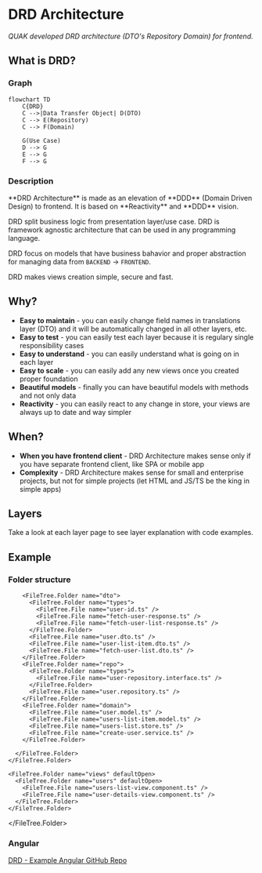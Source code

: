 
# DRD Architecture

*QUAK developed DRD architecture (DTO's Repository Domain) for frontend.*

## What is DRD?

### Graph

```mermaid
flowchart TD
    C{DRD}
    C -->|Data Transfer Object| D(DTO)
    C --> E(Repository)
    C --> F(Domain)

    G(Use Case)
    D --> G
    E --> G
    F --> G
```

### Description

<Callout emoji="👾" type="info">
  **DRD Architecture** is made as an elevation of **DDD** (Domain Driven Design) to frontend. It is based on **Reactivity** and **DDD** vision.
</Callout>

DRD split business logic from presentation layer/use case. DRD is framework agnostic architecture that can be used in any programming language.

DRD focus on models that have business bahavior and proper abstraction for managing data from `BACKEND` &rarr; `FRONTEND`.

DRD makes views creation simple, secure and fast.

## Why?

- **Easy to maintain** - you can easily change field names in translations layer (DTO) and it will be automatically changed in all other layers, etc.
- **Easy to test** - you can easily test each layer because it is regulary single responsibility cases
- **Easy to understand** - you can easily understand what is going on in each layer
- **Easy to scale** - you can easily add any new views once you created proper foundation
- **Beautiful models** - finally you can have beautiful models with methods and not only data
- **Reactivity** - you can easily react to any change in store, your views are always up to date and way simpler

## When?

- **When you have frontend client** - DRD Architecture makes sense only if you have separate frontend client, like SPA or mobile app
- **Complexity** - DRD Architecture makes sense for small and enterprise projects, but not for simple projects (let HTML and JS/TS be the king in simple apps)

## Layers

Take a look at each layer page to see layer explanation with code examples.

<Cards>
  <Card title="👤 1. DTO" href="/learn/architecture/drd-frontend/dto" />
  <Card title="🏪 2. Repository" href="/learn/architecture/drd-frontend/repository" />
  <Card title="💰 3. Domain" href="/learn/architecture/drd-frontend/domain" />
  <Card title="📈 4. Use Case" href="/learn/architecture/drd-frontend/use-case" />
</Cards>


## Example

### Folder structure

<FileTree>
  <FileTree.Folder name="src" defaultOpen>
    <FileTree.Folder name="features" defaultOpen>
      <FileTree.Folder name="users" defaultOpen>

        <FileTree.Folder name="dto">
          <FileTree.Folder name="types">
            <FileTree.File name="user-id.ts" />
            <FileTree.File name="fetch-user-response.ts" />
            <FileTree.File name="fetch-user-list-response.ts" />
          </FileTree.Folder>
          <FileTree.File name="user.dto.ts" />
          <FileTree.File name="user-list-item.dto.ts" />
          <FileTree.File name="fetch-user-list.dto.ts" />
        </FileTree.Folder>
        <FileTree.Folder name="repo">
          <FileTree.Folder name="types">
            <FileTree.File name="user-repository.interface.ts" />
          </FileTree.Folder>
          <FileTree.File name="user.repository.ts" />
        </FileTree.Folder>
        <FileTree.Folder name="domain">
          <FileTree.File name="user.model.ts" />
          <FileTree.File name="users-list-item.model.ts" />
          <FileTree.File name="users-list.store.ts" />
          <FileTree.File name="create-user.service.ts" />
        </FileTree.Folder>
      
      </FileTree.Folder>
    </FileTree.Folder>

    <FileTree.Folder name="views" defaultOpen>
      <FileTree.Folder name="users" defaultOpen>
        <FileTree.File name="users-list-view.component.ts" />
        <FileTree.File name="user-details-view.component.ts" />
      </FileTree.Folder>
    </FileTree.Folder>
  </FileTree.Folder>
</FileTree>

### Angular

[DRD - Example Angular GitHub Repo](https://github.com/Walikuperek/DRD-frontend-architecture)

